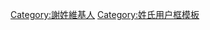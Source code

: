 {{Userbox
  |id=[[:Category:謝姓維基人|謝]]
  |id-c=#ffff00
  |info=這位用戶姓'''[[謝姓|謝]]'''。
  |info-c=#fff0ff
  |info-s=10
  |border-c=black
}}
<includeonly>[[Category:謝姓維基人]]</includeonly><noinclude>[[Category:姓氏用户框模板]]</noinclude>